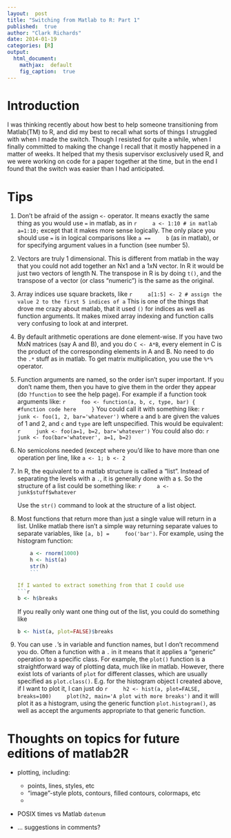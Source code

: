 ```yaml
---
layout:  post
title: "Switching from Matlab to R: Part 1"
published:  true
author: "Clark Richards"
date: 2014-01-19
categories: [R]
output:
  html_document:
    mathjax:  default
    fig_caption:  true
---
```


# Introduction

I was thinking recently about how best to help someone transitioning
from Matlab(TM) to R, and did my best to recall what sorts of things I
struggled with when I made the switch. Though I resisted for quite a
while, when I finally committed to making the change I recall that it
mostly happened in a matter of weeks. It helped that my thesis
supervisor exclusively used R, and we were working on code for a paper
together at the time, but in the end I found that the switch was
easier than I had anticipated.

# Tips

1.  Don't be afraid of the assign `<-` operator. It means exactly the
    same thing as you would use `=` in matlab, as in
    ```r
    a <- 1:10 # in matlab a=1:10;
    ```	
    except that it makes more sense logically.
    The only place you should use `=` is in logical comparisons like `a ==
    b` (as in matlab), or for specifying argument values in a function
    (see number 5).

2.  Vectors are truly 1 dimensional. This is different from matlab in
    the way that you could not add together an Nx1 and a 1xN vector. In
    R it would be just two vectors of length N. The transpose in R is
    by doing `t()`, and the transpose of a vector (or class "numeric")
    is the same as the original.
    
3.  Array indices use square brackets, like
    ```r
    a[1:5] <- 2 # assign the value 2 to the first 5 indices of a
    ```
    This is one of the things that drove me crazy about matlab, that it
    used `()` for indices as well as function arguments. It makes mixed
    array indexing and function calls very confusing to look at and
    interpret.
    
4.  By default arithmetic operations are done element-wise. If you have
    two MxN matrices (say A and B), and you do `C <- A*B`, every
    element in C is the product of the corresponding elements in A and
    B. No need to do the `.*` stuff as in matlab. To get matrix
    multiplication, you use the `%*%` operator.
    
5.  Function arguments are named, so the order isn't super
    important. If you don't name them, then you have to give them in
    the order they appear (do `?function` to see the help page). For
    example if a function took arguments like:
    ```r
    foo <- function(a, b, c, type, bar) { #function code here
    }
    ```
    You could call it with something like:
    ```r
    junk <- foo(1, 2, bar='whatever')
    ```
    where `a` and `b` are given the values of 1 and 2, and `c` and `type`
    are left unspecified. This would be equivalent:
    ```r
    junk <- foo(a=1, b=2, bar='whatever')
    ```
    You could also do:
    ```r
    junk <- foo(bar='whatever', a=1, b=2)
    ```
    
6.  No semicolons needed (except where you'd like to have more than one
    operation per line, like `a <- 1; b <- 2`
    
7.  In R, the equivalent to a matlab structure is called a
    "list". Instead of separating the levels with a `.`, it is
    generally done with a `$`. So the structure of a list could be
    something like:
    ```r
    a <- junk$stuff$whatever
    ```
    
    Use the `str()` command to look at the structure of a list object.
    
8.  Most functions that return more than just a single value will
    return in a list. Unlike matlab there isn't a simple way returning
    separate values to separate variables, like `[a, b] =
    foo('bar')`. For example, using the histogram function:
    ```r
    a <- rnorm(1000)
    h <- hist(a)
    str(h)
    ```
    
    If I wanted to extract something from that I could use
    ```r
    b <- h$breaks
    ```
    If you really only want one thing out of the list, you could do
    something like
    ```r
    b <- hist(a, plot=FALSE)$breaks
    ```
    
9.  You can use `.`'s in variable and function names, but I don't
    recommend you do. Often a function with a `.` in it means that it
    applies a "generic" operation to a specific class. For example, the
    `plot()` function is a straightforward way of plotting data, much
    like in matlab. However, there exist lots of variants of `plot` for
    different classes, which are usually specified as
    `plot.class()`. E.g. for the histogram object I created above, if I
    want to plot it, I can just do
    ```r
    h2 <- hist(a, plot=FALSE, breaks=100)
    plot(h2, main='A plot with more breaks')
    ```
    and it will plot it as a histogram, using the generic function
    `plot.histogram()`, as well as accept the arguments appropriate to
    that generic function.

# Thoughts on topics for future editions of matlab2R

* plotting, including:

  * points, lines, styles, etc
  * "image"-style plots, contours, filled contours, colormaps, etc
  * 

* POSIX times vs Matlab `datenum`

* ... suggestions in comments?
